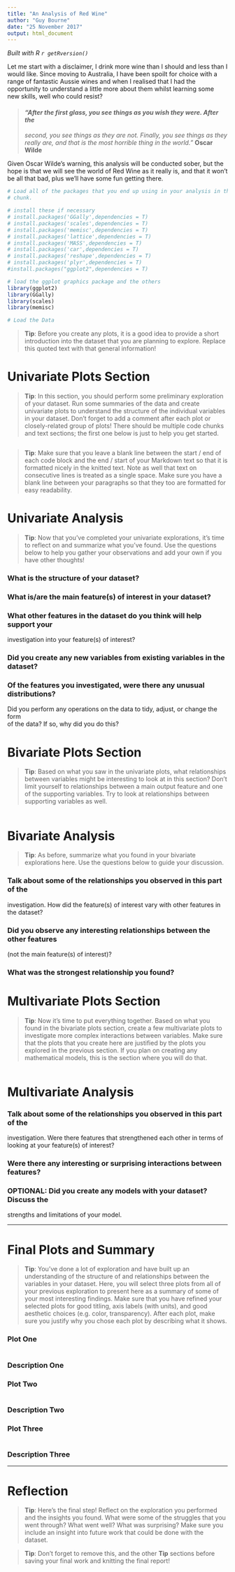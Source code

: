```yaml
---
title: "An Analysis of Red Wine"
author: "Guy Bourne"
date: "25 November 2017"
output: html_document
---
```

*Built with R `r getRversion()`*

Let me start with a disclaimer, I drink more wine than I should and less than I
would like. Since moving to Australia, I have been spoilt for choice with a 
range of fantastic Aussie wines and when I realised that I had the opportunity 
to understand a little more about them whilst learning some new skills, well 
who could resist? 

> #### *"After the first glass, you see things as you wish they were. After the*
*second, you see things as they are not. Finally, you see things as they really*
*are, and that is the most horrible thing in the world."* 
                                                         **Oscar Wilde**
                                                         
Given Oscar Wilde's warning, this analysis will be conducted sober, but the hope 
is that we will see the world of Red Wine as it really is, and that it won't be 
all that bad, plus we'll have some fun getting there.

```r
# Load all of the packages that you end up using in your analysis in this code
# chunk.

# install these if necessary
# install.packages('GGally',dependencies = T)
# install.packages('scales',dependencies = T)
# install.packages('memisc',dependencies = T)
# install.packages('lattice',dependencies = T)
# install.packages('MASS',dependencies = T)
# install.packages('car',dependencies = T)
# install.packages('reshape',dependencies = T)
# install.packages('plyr',dependencies = T)
#install.packages("ggplot2",dependencies = T)

# load the ggplot graphics package and the others
library(ggplot2)
library(GGally)
library(scales)
library(memisc)
```

```r
# Load the Data

```

> **Tip**: Before you create any plots, it is a good idea to provide a short
introduction into the dataset that you are planning to explore. Replace this
quoted text with that general information!

# Univariate Plots Section

> **Tip**: In this section, you should perform some preliminary exploration of
your dataset. Run some summaries of the data and create univariate plots to
understand the structure of the individual variables in your dataset. Don't
forget to add a comment after each plot or closely-related group of plots!
There should be multiple code chunks and text sections; the first one below is
just to help you get started.

```r

```

> **Tip**: Make sure that you leave a blank line between the start / end of
each code block and the end / start of your Markdown text so that it is
formatted nicely in the knitted text. Note as well that text on consecutive
lines is treated as a single space. Make sure you have a blank line between
your paragraphs so that they too are formatted for easy readability.

# Univariate Analysis

> **Tip**: Now that you've completed your univariate explorations, it's time to
reflect on and summarize what you've found. Use the questions below to help you
gather your observations and add your own if you have other thoughts!

### What is the structure of your dataset?

### What is/are the main feature(s) of interest in your dataset?

### What other features in the dataset do you think will help support your \
investigation into your feature(s) of interest?

### Did you create any new variables from existing variables in the dataset?

### Of the features you investigated, were there any unusual distributions? \
Did you perform any operations on the data to tidy, adjust, or change the form \
of the data? If so, why did you do this?


# Bivariate Plots Section

> **Tip**: Based on what you saw in the univariate plots, what relationships
between variables might be interesting to look at in this section? Don't limit
yourself to relationships between a main output feature and one of the
supporting variables. Try to look at relationships between supporting variables
as well.

```r

```

# Bivariate Analysis

> **Tip**: As before, summarize what you found in your bivariate explorations
here. Use the questions below to guide your discussion.

### Talk about some of the relationships you observed in this part of the \
investigation. How did the feature(s) of interest vary with other features in \
the dataset?

### Did you observe any interesting relationships between the other features \
(not the main feature(s) of interest)?

### What was the strongest relationship you found?


# Multivariate Plots Section

> **Tip**: Now it's time to put everything together. Based on what you found in
the bivariate plots section, create a few multivariate plots to investigate
more complex interactions between variables. Make sure that the plots that you
create here are justified by the plots you explored in the previous section. If
you plan on creating any mathematical models, this is the section where you
will do that.

```r

```

# Multivariate Analysis

### Talk about some of the relationships you observed in this part of the \
investigation. Were there features that strengthened each other in terms of \
looking at your feature(s) of interest?

### Were there any interesting or surprising interactions between features?

### OPTIONAL: Did you create any models with your dataset? Discuss the \
strengths and limitations of your model.

------

# Final Plots and Summary

> **Tip**: You've done a lot of exploration and have built up an understanding
of the structure of and relationships between the variables in your dataset.
Here, you will select three plots from all of your previous exploration to
present here as a summary of some of your most interesting findings. Make sure
that you have refined your selected plots for good titling, axis labels (with
units), and good aesthetic choices (e.g. color, transparency). After each plot,
make sure you justify why you chose each plot by describing what it shows.

### Plot One
```r

```

### Description One


### Plot Two
```r

```

### Description Two


### Plot Three
```r

```

### Description Three

------

# Reflection

> **Tip**: Here's the final step! Reflect on the exploration you performed and
the insights you found. What were some of the struggles that you went through?
What went well? What was surprising? Make sure you include an insight into
future work that could be done with the dataset.

> **Tip**: Don't forget to remove this, and the other **Tip** sections before
saving your final work and knitting the final report!